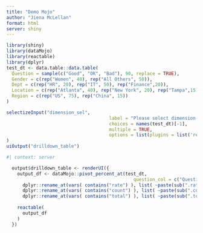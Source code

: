 ```yaml
---
title: "Demo Mojo"
author: "Jiena McLellan"
format: html
server: shiny
---
```



```r
library(shiny)
library(dataMojo)
library(reactable)
library(dplyr)
test_dt <- data.table::data.table(
  Question = sample(c("Good", "OK", "Bad"), 90, replace = TRUE),
  Gender = c(rep("Women", 40), rep("All Others", 50)),
  Dept = c(rep("HR", 20), rep("IT", 50), rep("Finance",20)),
  Location = c(rep("Atlanta", 40), rep("New York", 20), rep("Tampa",15), rep("Beijing", 7), rep("Shanghai", 8)),
  Region = c(rep("US", 75), rep("China", 15))
)
```

```r
selectizeInput("dimension_sel", 
                                      label = "Please select dimension(s):", 
                                      choices = names(test_dt)[-1],
                                      multiple = TRUE,
                                      options = list(plugins = list('remove_button', 'drag_drop'))
)
uiOutput("drilldown_table")

```

```r
#| context: server

  output$drilldown_table <- renderUI({
    output_df <- dataMojo::pivot_percent_at(test_dt, 
                                               question_col = c("Question"), aggregated_by_cols = input$dimension_sel)|> 
      dplyr::rename_at(vars( contains("rate") ), list( ~paste(sub(".rate[0-9]value", " ", .), "(%)") ) ) |> 
      dplyr::rename_at(vars( contains("count") ), list( ~paste(sub(".count[0-9]value", " ", .), "(count)") ) ) |> 
      dplyr::rename_at(vars( contains("total") ), list( ~paste(sub(".total", " ", .), "total response") ) )
    
    reactable(
      output_df
    )
  })
```
